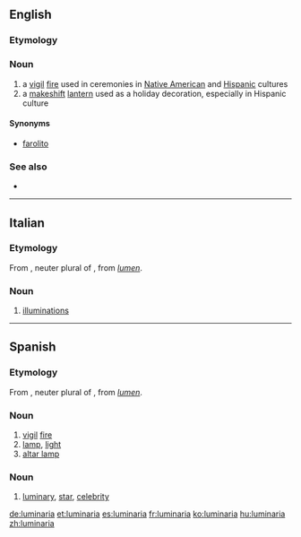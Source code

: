 ==English==

===Etymology===
{{etyl|es|en}}

===Noun===
{{en-noun}}

# a [[vigil]] [[fire]] used in ceremonies in [[Native American]] and [[Hispanic]] cultures
# a [[makeshift]] [[lantern]] used as a holiday decoration, especially in Hispanic culture

====Synonyms====
* {{sense|lantern}} [[farolito]]

===See also===
* {{pedialite}}

----

==Italian==

===Etymology===
From {{etyl|LL.|it}} {{term|luminaria|lang=la}}, neuter plural of {{term|luminare|lang=la}}, from {{etyl|la|it}} ''[[lumen]]''.

===Noun===
{{wikipedia|lang=it}}
{{it-noun|f}}

# {{context|chiefly|in the plural|lang=it}} [[illuminations]]

----

==Spanish==

===Etymology===
From {{etyl|LL.|es}} {{term|luminaria|lang=la}}, neuter plural of {{term|luminare|lang=la}}, from {{etyl|la|es}} ''[[lumen]]''.

===Noun===
{{es-noun|f}}

# [[vigil]] [[fire]]
# [[lamp]], [[light]]
# [[altar lamp]]

===Noun===
{{es-noun|mf}}

# [[luminary]], [[star]], [[celebrity]]

[[de:luminaria]]
[[et:luminaria]]
[[es:luminaria]]
[[fr:luminaria]]
[[ko:luminaria]]
[[hu:luminaria]]
[[zh:luminaria]]